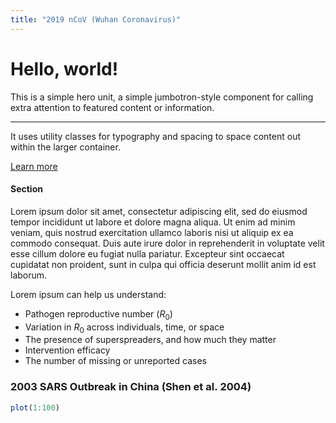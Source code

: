 ```yaml
---
title: "2019 nCoV (Wuhan Coronavirus)"
---
```


<div class="jumbotron">
  <h1 class="display-3">Hello, world!</h1>
  <p class="lead">This is a simple hero unit, a simple jumbotron-style component for calling extra attention to featured content or information.</p>
  <hr class="my-4">
  <p>It uses utility classes for typography and spacing to space content out within the larger container.</p>
  <p class="lead">
    <a class="btn btn-primary btn-lg" href="#" role="button">Learn more</a>
  </p>
</div>

#### Section

Lorem ipsum dolor sit amet, consectetur adipiscing elit, sed do eiusmod tempor incididunt ut labore et dolore magna aliqua. Ut enim ad minim veniam, quis nostrud exercitation ullamco laboris nisi ut aliquip ex ea commodo consequat. Duis aute irure dolor in reprehenderit in voluptate velit esse cillum dolore eu fugiat nulla pariatur. Excepteur sint occaecat cupidatat non proident, sunt in culpa qui officia deserunt mollit anim id est laborum.

Lorem ipsum can help us understand: 

- Pathogen reproductive number ($R_0$)
- Variation in $R_0$ across individuals, time, or space
- The presence of superspreaders, and how much they matter
- Intervention efficacy
- The number of missing or unreported cases


### 2003 SARS Outbreak in China (Shen et al. 2004) 

```r
plot(1:100)
```
